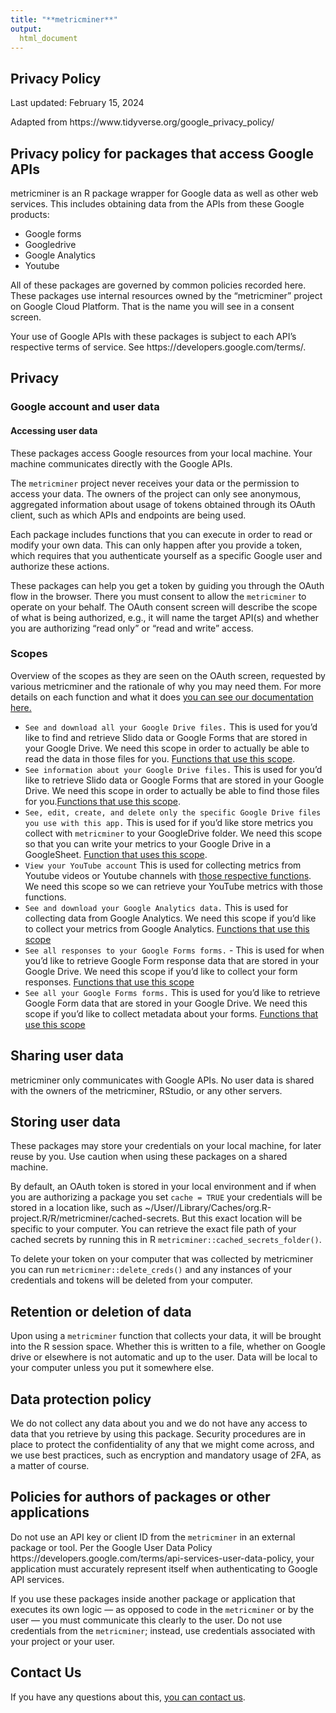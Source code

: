 ```yaml
---
title: "**metricminer**"
output:
  html_document
---
```


## Privacy Policy  

Last updated: February 15, 2024

Adapted from https://www.tidyverse.org/google_privacy_policy/

## Privacy policy for packages that access Google APIs
metricminer is an R package wrapper for Google data as well as other web services. This includes obtaining data from the APIs from these Google products:

- Google forms
- Googledrive
- Google Analytics
- Youtube

All of these packages are governed by common policies recorded here. These packages use internal resources owned by the “metricminer” project on Google Cloud Platform. That is the name you will see in a consent screen.

Your use of Google APIs with these packages is subject to each API’s respective terms of service. See https://developers.google.com/terms/.

## Privacy

### Google account and user data

#### Accessing user data

These packages access Google resources from your local machine. Your machine communicates directly with the Google APIs.

The `metricminer` project never receives your data or the permission to access your data. The owners of the project can only see anonymous, aggregated information about usage of tokens obtained through its OAuth client, such as which APIs and endpoints are being used.

Each package includes functions that you can execute in order to read or modify your own data. This can only happen after you provide a token, which requires that you authenticate yourself as a specific Google user and authorize these actions.

These packages can help you get a token by guiding you through the OAuth flow in the browser. There you must consent to allow the `metricminer` to operate on your behalf. The OAuth consent screen will describe the scope of what is being authorized, e.g., it will name the target API(s) and whether you are authorizing “read only” or “read and write” access.

### Scopes
Overview of the scopes as they are seen on the OAuth screen, requested by various metricminer and the rationale of why you may need them. For more details on each function and what it does [you can see our documentation here.](https://ottrproject.org/metricminer/reference/index.html)

- `See and download all your Google Drive files.` This is used for you'd like to find and retrieve Slido data or Google Forms that are stored in your Google Drive. We need this scope in order to actually be able to read the data in those files for you. [Functions that use this scope](https://ottrproject.org/metricminer/#google-forms).
- `See information about your Google Drive files.` This is used for you'd like to retrieve Slido data or Google Forms that are stored in your Google Drive. We need this scope in order to actually be able to find those files for you.[Functions that use this scope](https://ottrproject.org/metricminer/#google-forms).
- `See, edit, create, and delete only the specific Google Drive files you use with this app.` This is used for if you'd like store metrics you collect with `metricminer` to your GoogleDrive folder. We need this scope so that you can write your metrics to your Google Drive in a GoogleSheet. [Function that uses this scope](https://ottrproject.org/metricminer/reference/write_to_gsheet.html).
- `View your YouTube account` This is used for collecting metrics from Youtube videos or Youtube channels with [those respective functions](https://ottrproject.org/metricminer/#youtube). We need this scope so we can retrieve your YouTube metrics with those functions.
- `See and download your Google Analytics data.` This is used for collecting data from Google Analytics. We need this scope if you'd like to collect your metrics from Google Analytics. [Functions that use this scope](https://ottrproject.org/metricminer/#google-analytics)
- `See all responses to your Google Forms forms.` - This is used for when you'd like to retrieve Google Form response data that are stored in your Google Drive. We need this scope if you'd like to collect your form responses. [Functions that use this scope](https://ottrproject.org/metricminer/#google-forms)
- `See all your Google Forms forms.` This is used for you'd like to retrieve Google Form data that are stored in your Google Drive.  We need this scope if you'd like to collect metadata about your forms. [Functions that use this scope](https://ottrproject.org/metricminer/#google-forms)


## Sharing user data
metricminer only communicates with Google APIs. No user data is shared with the owners of the metricminer, RStudio, or any other servers.

## Storing user data
These packages may store your credentials on your local machine, for later reuse by you. Use caution when using these packages on a shared machine.

By default, an OAuth token is  stored in your local environment and if when you are authorizing a package you set `cache = TRUE` your credentials will be stored in a location like, such as ~/User/<yourusername>/Library/Caches/org.R-project.R/R/metricminer/cached-secrets. But this exact location will be specific to your computer. You can retrieve the exact file path of your cached secrets by running this in R `metricminer::cached_secrets_folder()`.

To delete your token on your computer that was collected by metricminer you can run `metricminer::delete_creds()` and any instances of your credentials and tokens will be deleted from your computer.

## Retention or deletion of data
Upon using a `metricminer` function that collects your data, it will be brought into the R session space. Whether this is written to a file, whether on Google drive or elsewhere is not automatic and up to the user. Data will be local to your computer unless you put it somewhere else.

## Data protection policy
We do not collect any data about you and we do not have any access to data that you retrieve by using this package. Security procedures are in place to protect the confidentiality of any that we might come across, and we use best practices, such as encryption and mandatory usage of 2FA, as a matter of course.


## Policies for authors of packages or other applications
Do not use an API key or client ID from the `metricminer` in an external package or tool. Per the Google User Data Policy https://developers.google.com/terms/api-services-user-data-policy, your application must accurately represent itself when authenticating to Google API services.

If you use these packages inside another package or application that executes its own logic — as opposed to code in the `metricminer` or by the user — you must communicate this clearly to the user. Do not use credentials from the `metricminer`; instead, use credentials associated with your project or your user.

## Contact Us  

If you have any questions about this, [you can contact us](https://www.metricminer.org/contact.html).
